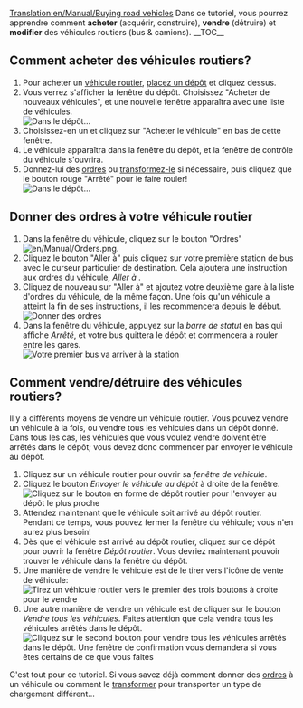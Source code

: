 [[Translation:en/Manual/Buying road vehicles]]
{{fr/Manual/Tutoriel}}
Dans ce tutoriel, vous pourrez apprendre comment '''acheter''' (acquérir, construire), '''vendre''' (détruire) et '''modifier''' des véhicules routiers (bus & camions).
__TOC__ 
==Comment acheter des véhicules routiers?==

# Pour acheter un [[fr/Véhicules routiers|véhicule routier]], [[fr/Manual/Construction de dépôts routiers|placez un dépôt]] et cliquez dessus.
# Vous verrez s'afficher la fenêtre du dépôt. Choisissez "Acheter de nouveaux véhicules", et une nouvelle fenêtre apparaîtra avec une liste de véhicules.<br/>[[File:en/Manual/Tutorial bus 5.png|frame|none|Dans le dépôt...]]
# Choisissez-en un et cliquez sur "Acheter le véhicule" en bas de cette fenêtre.
# Le véhicule apparaîtra dans la fenêtre du dépôt, et la fenêtre de contrôle du véhicule s'ouvrira.
# Donnez-lui des [[fr/Manual/Ordres|ordres]] ou [[fr/Manual/Transformation|transformez-le]] si nécessaire, puis cliquez que le bouton rouge "Arrêté" pour le faire rouler!<br/>[[File:en/Manual/Stopped bus.png|frame|none|Dans le dépôt...]]

==Donner des ordres à votre véhicule routier==
#Dans la fenêtre du véhicule, cliquez sur le bouton "Ordres" [[File:en/Manual/Orders.png]]. 
#Cliquez le bouton "Aller à" puis cliquez sur votre première station de bus avec le curseur particulier de destination. Cela ajoutera une instruction aux ordres du véhicule, ''Aller à <nom de la gare routière>''.
#Cliquez de nouveau sur "Aller à" et ajoutez votre deuxième gare à la liste d'ordres du véhicule, de la même façon. Une fois qu'un véhicule a atteint la fin de ses instructions, il les recommencera depuis le début.<br/>[[File:en/Manual/Tutorial bus 6.png|frame|none|Donner des ordres]]
#Dans la fenêtre du véhicule, appuyez sur la ''barre de statut'' en bas qui affiche ''Arrêté'', et votre bus quittera le dépôt et commencera à rouler entre les gares.<br/>[[File:en/Manual/Tutorial bus 7.png|frame|none|Votre premier bus va arriver à la station]]

==Comment vendre/détruire des véhicules routiers?==
Il y a différents moyens de vendre un véhicule routier. Vous pouvez vendre un véhicule à la fois, ou vendre tous les véhicules dans un dépôt donné. Dans tous les cas, les véhicules que vous voulez vendre doivent être arrêtés dans le dépôt; vous devez donc commencer par envoyer le véhicule au dépôt.

# Cliquez sur un véhicule routier pour ouvrir sa ''fenêtre de véhicule''.
# Cliquez le bouton ''Envoyer le véhicule au dépôt'' à droite de la fenêtre.<br/>[[File:en/Manual/Buying-road-vehicles-6.png|none|frame|Cliquez sur le bouton en forme de dépôt routier pour l'envoyer au dépôt le plus proche]]
# Attendez maintenant que le véhicule soit arrivé au dépôt routier. Pendant ce temps, vous pouvez fermer la fenêtre du véhicule; vous n'en aurez plus besoin!
# Dès que el véhicule est arrivé au dépôt routier, cliquez sur ce dépôt pour ouvrir la fenêtre ''Dépôt routier''. Vous devriez maintenant pouvoir trouver le véhicule dans la fenêtre du dépôt.
# Une manière de vendre le véhicule est de le tirer vers l'icône de vente de véhicule:<br/>[[File:en/Manual/Buying-road-vehicles-7.png|none|frame|Tirez un véhicule routier vers le premier des trois boutons à droite pour le vendre]]
# Une autre manière de vendre un véhicule est de cliquer sur le bouton ''Vendre tous les véhicules''. Faites attention que cela vendra tous les véhicules arrêtés dans le dépôt.<br/>[[File:en/Manual/Buying-road-vehicles-8.png|none|frame|Cliquez sur le second bouton pour vendre tous les véhicules arrêtés dans le dépôt. Une fenêtre de confirmation vous demandera si vous êtes certains de ce que vous faites]]

C'est tout pour ce tutoriel. Si vous savez déjà comment donner des [[fr/Manual/Ordres|ordres]] à un véhicule ou comment le [[fr/Manual/Transformation|transformer]] pour transporter un type de chargement différent...
